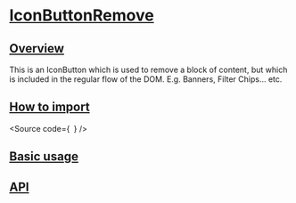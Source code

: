 

<Meta of={Stories} />

# [IconButtonRemove](#iconbuttonremove)

## [Overview](#overview)

This is an IconButton which is used to remove a block of content, but which is
included in the regular flow of the DOM. E.g. Banners, Filter Chips... etc.

## [How to import](#how-to-import)

<Source
  code={`
`}
/>

## [Basic usage](#basic-usage)

<Canvas of={Stories.Base} />

## [API](#api)

<ArgTypes of={Stories} />
